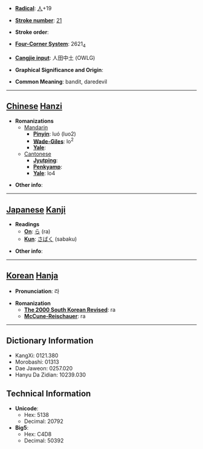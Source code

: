 * '''[[Wiktionary:Chinese radical index| Radical]]''': [[Wiktionary:Chinese radical index 人|人]]+19

* '''[[Wiktionary:Chinese total strokes index|Stroke number]]''': [[Wiktionary:Chinese total strokes index 21|21]]

* '''Stroke order''': 

* '''[[Wiktionary:Chinese four corner index|Four-Corner System]]''': 2621<sub>4</sub>

* '''[[Wiktionary:Chinese Cangjie index|Cangjie input]]''': 人田中土 (OWLG)

* '''Graphical Significance and Origin''': 

* '''Common Meaning''': bandit, daredevil

----

== [[Chinese]] [[Hanzi]] ==

* '''Romanizations'''
** [[Mandarin]]
*** '''[[Pinyin]]''': luó (luo2)
*** '''[[Wade-Giles]]''': lo<sup>2</sup>
*** '''[[Yale]]''': 
**[[Cantonese]]
***'''[[Jyutping]]''':
***'''[[Penkyamp]]''': 
***'''[[Yale]]''': lo4

* '''Other info''': 

----

== [[Japanese]] [[Kanji]] ==

* '''Readings'''
** '''[[On]]''': [[ら]] (ra)
** '''[[Kun]]''': [[さばく]] (sabaku)

* '''Other info''':  

----

== [[Korean]] [[Hanja]] ==

* '''Pronunciation''': 라

* '''Romanization'''
** '''[[The 2000 South Korean Revised Romanization|The 2000 South Korean Revised]]''': ra
** '''[[McCune-Reischauer]]''': ra

----

== Dictionary Information ==

* KangXi: 0121.380
* Morobashi: 01313
* Dae Jaweon: 0257.020
* Hanyu Da Zidian: 10239.030

== Technical Information ==

* '''Unicode''':
** Hex: 5138
** Decimal: 20792
* '''Big5''':
** Hex: C4D8
** Decimal: 50392